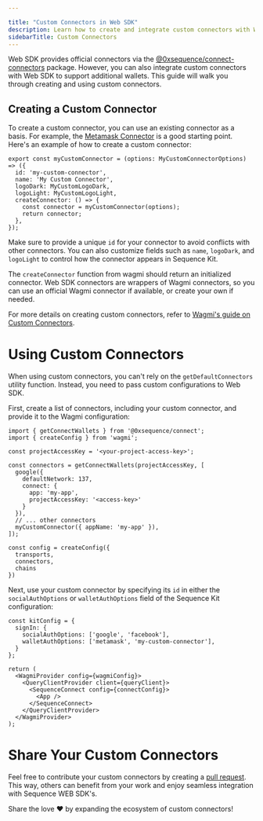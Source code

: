 ---

title: "Custom Connectors in Web SDK"
description: Learn how to create and integrate custom connectors with Web SDK. Follow step-by-step instructions to build your own connector using existing templates.
sidebarTitle: Custom Connectors
---



Web SDK provides official connectors via the [@0xsequence/connect-connectors](https://github.com/0xsequence/web-sdk/tree/master/packages/connect/src/connectors) package. However, you can also integrate custom connectors with Web SDK to support additional wallets. This guide will walk you through creating and using custom connectors.

## Creating a Custom Connector

To create a custom connector, you can use an existing connector as a basis. For example, the [Metamask Connector](https://github.com/0xsequence/web-sdk/tree/master/packages/connect/src/connectors/metaMask) is a good starting point. Here's an example of how to create a custom connector:

```tsx
export const myCustomConnector = (options: MyCustomConnectorOptions) => ({
  id: 'my-custom-connector',
  name: 'My Custom Connector',
  logoDark: MyCustomLogoDark,
  logoLight: MyCustomLogoLight,
  createConnector: () => {
    const connector = myCustomConnector(options);
    return connector;
  },
});
```

Make sure to provide a unique `id` for your connector to avoid conflicts with other connectors. You can also customize fields such as `name`, `logoDark`, and `logoLight` to control how the connector appears in Sequence Kit.

The `createConnector` function from wagmi should return an initialized connector. Web SDK connectors are wrappers of Wagmi connectors, so you can use an official Wagmi connector if available, or create your own if needed.

For more details on creating custom connectors, refer to [Wagmi's guide on Custom Connectors](https://wagmi.sh/examples/custom-connector).

# Using Custom Connectors
When using custom connectors, you can't rely on the `getDefaultConnectors` utility function. Instead, you need to pass custom configurations to Web SDK.

First, create a list of connectors, including your custom connector, and provide it to the Wagmi configuration:

```tsx
import { getConnectWallets } from '@0xsequence/connect';
import { createConfig } from 'wagmi';

const projectAccessKey = '<your-project-access-key>';

const connectors = getConnectWallets(projectAccessKey, [
  google({
    defaultNetwork: 137,
    connect: {
      app: 'my-app',
      projectAccessKey: '<access-key>'
    }
  }),
  // ... other connectors
  myCustomConnector({ appName: 'my-app' }),
]);

const config = createConfig({
  transports,
  connectors,
  chains
})
```

Next, use your custom connector by specifying its `id` in either the `socialAuthOptions` or `walletAuthOptions` field of the Sequence Kit configuration:

```tsx
const kitConfig = {
  signIn: {
    socialAuthOptions: ['google', 'facebook'],
    walletAuthOptions: ['metamask', 'my-custom-connector'],
  }
};

return (
  <WagmiProvider config={wagmiConfig}>
    <QueryClientProvider client={queryClient}>
      <SequenceConnect config={connectConfig}>
        <App />
      </SequenceConnect>
    </QueryClientProvider>
  </WagmiProvider>
);
```

# Share Your Custom Connectors

Feel free to contribute your custom connectors by creating a [pull request](https://github.com/0xsequence/web-sdk/pulls). This way, others can benefit from your work and enjoy seamless integration with Sequence WEB SDK's.

Share the love ❤️ by expanding the ecosystem of custom connectors!
